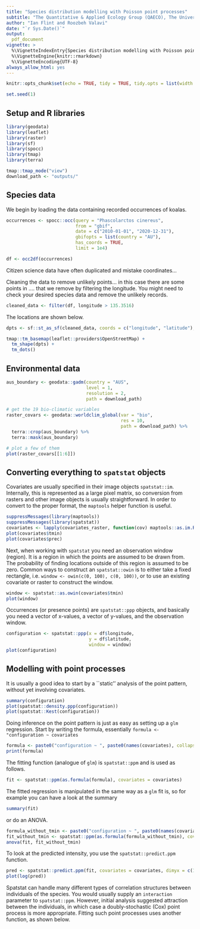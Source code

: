 ```yaml
---
title: "Species distribution modelling with Poisson point processes"
subtitle: "The Quantitative & Applied Ecology Group (QAECO), The University of Melbourne"
author: "Ian Flint and Roozbeh Valavi"
date: "`r Sys.Date()`"
output: 
  pdf_document
vignette: >
  %\VignetteIndexEntry{Species distribution modelling with Poisson point processes}
  %\VignetteEngine{knitr::rmarkdown}
  %\VignetteEncoding{UTF-8}
always_allow_html: yes
---
```


```r
knitr::opts_chunk$set(echo = TRUE, tidy = TRUE, tidy.opts = list(width.cutoff = 80), fig.align="center", message = FALSE, warning = FALSE, fig.height = 5, fig.width = 5)

set.seed(1)
```

## Setup and R libraries
```r
library(geodata)
library(leaflet)
library(raster)
library(sf)
library(spocc)
library(tmap)
library(terra)

tmap::tmap_mode("view")
download_path <- "outputs/"
```


## Species data

We begin by loading the data containing recorded occurrences of koalas.

```r


occurrences <- spocc::occ(query = "Phascolarctos cinereus", 
                          from = "gbif",
                          date = c("2010-01-01", "2020-12-31"),
                          gbifopts = list(country = "AU"),
                          has_coords = TRUE, 
                          limit = 1e4)

df <- occ2df(occurrences)

```

Citizen science data have often duplicated and mistake coordinates...

Cleaning the data to remove unlikely points... in this case there are some points in .... that we remove by filtering the longitude. You might need to check your desired species data and remove the unlikely records.

```r
cleaned_data <- filter(df, longitude > 135.3516)

```


The locations are shown below.

```r
dpts <- sf::st_as_sf(cleaned_data, coords = c("longitude", "latitude"), crs = 4326)

tmap::tm_basemap(leaflet::providers$OpenStreetMap) +
  tm_shape(dpts) + 
  tm_dots()


```

## Environmental data

```r
aus_boundary <- geodata::gadm(country = "AUS",
                              level = 1,
                              resolution = 2,
                              path = download_path)

# get the 19 bio-climatic variables
raster_covars <- geodata::worldclim_global(var = "bio",
                                           res = 10,
                                           path = download_path) %>% 
  terra::crop(aus_boundary) %>% 
  terra::mask(aus_boundary)

# plot a few of them
plot(raster_covars[[1:6]])
```

## Converting everything to `spatstat` objects

Covariates are usually specified in their image objects `spatstat::im`.
Internally, this is represented as a large pixel matrix, so conversion from rasters and other image objects is usually straightforward.
In order to convert to the proper format, the `maptools` helper function is useful.

```r
suppressMessages(library(maptools))
suppressMessages(library(spatstat))
covariates <- lapply(covariates_raster, function(cov) maptools::as.im.RasterLayer(cov))
plot(covariates$tmin)
plot(covariates$prec)
```

Next, when working with `spatstat` you need an observation window (region).
It is a region in which the points are assumed to be drawn from. 
The probability of finding locations outside of this region is assumed to be zero.
Common ways to construct an `spatstat::owin` is to either take a fixed rectangle, i.e. `window <- owin(c(0, 100), c(0, 100))`, or to use an existing covariate or raster to construct the window.

```r
window <- spatstat::as.owin(covariates$tmin)
plot(window)
```

Occurrences (or presence points) are `spatstat::ppp` objects, and basically you need a vector of x-values, a vector of y-values, and the observation window.

```r
configuration <- spatstat::ppp(x = df$longitude, 
                               y = df$latitude,
                               window = window)
plot(configuration)
```

## Modelling with point processes

It is usually a good idea to start by a ``static'' analysis of the point pattern, without yet involving covariates.

```r
summary(configuration)
plot(spatstat::density.ppp(configuration))
plot(spatstat::Kest(configuration))
```

Doing inference on the point pattern is just as easy as setting up a `glm` regression.
Start by writing the formula, essentially `formula <- "configuration ~ covariates`

```r
formula <- paste0("configuration ~ ", paste0(names(covariates), collapse = " + "))
print(formula)
```

The fitting function (analogue of `glm`) is `spatstat::ppm` and is used as follows.

```r
fit <- spatstat::ppm(as.formula(formula), covariates = covariates)
```

The fitted regression is manipulated in the same way as a `glm` fit is, so for example you can have a look at the summary

```r
summary(fit)
```

or do an ANOVA.

```r
formula_without_tmin <- paste0("configuration ~ ", paste0(names(covariates)[names(covariates) != "tmin"], collapse = " + "))
fit_without_tmin <- spatstat::ppm(as.formula(formula_without_tmin), covariates = covariates)
anova(fit, fit_without_tmin)
```

To look at the predicted intensity, you use the `spatstat::predict.ppm` function.

```r
pred <- spatstat::predict.ppm(fit, covariates = covariates, dimyx = c(1024, 1024))
plot(log(pred))
```

Spatstat can handle many different types of correlation structures between individuals of the species.
You would usually supply an `interaction` parameter to `spatstat::ppm`.
However, initial analysis suggested attraction between the individuals, in which case a doubly-stochastic (Cox) point process is more appropriate.
Fitting such point processes uses another function, as shown below.

<!-- ```{r} -->
  <!-- fit_cox <- spatstat::kppm(as.formula(formula), covariates = covariates, clusters = "LGCP") -->
  <!-- summary(fit_cox) -->
  <!-- ``` -->
  
  <!-- A nice way to appreciate the difference in the underlying model is to draw from the fitted distribution. -->
  <!-- This can easily be done for the fitted Poisson point process. -->
  
  <!-- ```{r} -->
  <!-- draw_ppp <- spatstat::simulate.ppm(fit) -->
  <!-- plot(draw_ppp) -->
  <!-- ``` -->
  
  <!-- Drawing from a Cox point process requires you to use another library, but it essentially works in the same way. -->
  
  <!-- ```{r} -->
  <!-- library(RandomFields) -->
  <!-- library(RandomFieldsUtils) -->
  
  <!-- draw_cox <- spatstat::simulate.kppm(fit_cox) -->
  <!-- plot(draw_cox) -->
  <!-- ``` -->
  
  <!-- Making goodness-of-fit tests is straightforward, we refer in particular to the functions `spatstat::quadrat.test`, `spatstat::cdf.test`, `spatstat::dclf.test` and `spatstat::mad.test`. -->
  <!-- A lot of these functions rely on multiple simulations of the point process, which is going to be exeedingly slow for the Cox process. -->
  <!-- Instead, we show what a goodness-of-fit test looks like with a simple fit with a Poisson point process. -->
  
  <!-- ```{r} -->
  <!-- dclf.test(fit) -->
  <!-- ``` -->
  
  <!-- ## Comparing the results -->
  
  
  
